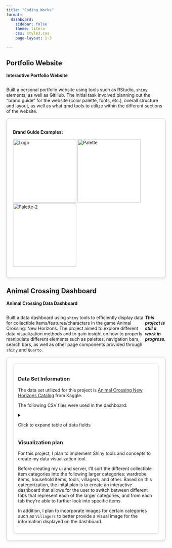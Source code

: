 ```yaml
---
title: "Coding Works"
format:
  dashboard:
    sidebar: false
    theme: litera
    css: style3.css
    page-layout: 1-3

---
```


<style>
  .card-container {
    display: flex;
    justify-content: space-between; them */
  }

  .card {
    flex: 1 1 250px;
    margin-bottom: 20px;            
    padding: 20px;
    border: 1px solid #ccc;
    border-radius: 10px;
    box-shadow: 0 4px 8px rgba(0, 0, 0, 0.1);
    background-color: #fff;
    box-sizing: border-box; 
  }

.side-by-side-tabs {
    display: flex;
    gap: 20px; /* spacing between tabs */
  }

  .tab-card {
    flex: 1;
    border: 1px solid #ccc;
    padding: 15px;
    border-radius: 10px;
    background-color: #fff;
    box-shadow: 0 4px 8px rgba(0, 0, 0, 0.05);
  }

</style>

## Portfolio Website {.panel}
<p><Strong>Interactive Portfolio Website</Strong></p> 
<div class="card-container">
<p>Built a personal portfolio website using tools such as RStudio, `shiny` elements, as well as GitHub. 
The initial task involved planning out the "brand guide" for the website (color palette, fonts, etc.), overall structure and layout, as well as what qmd tools to utilize within the different sections of the website. 
</p>
</div>

<div class="card">
<p><Strong> Brand Guide Examples: </Strong></p>
<img src="images/logo.png" alt="Logo" style="width: 200px;">
<img src="images/palette1.png" alt="Palette" style="width: 200px;">
<img src="images/palette2.png" alt="Palette-2" style="width: 200px;">
</div>





## Animal Crossing Dashboard {.panel}
<p><Strong>Animal Crossing Data Dashboard</Strong></p> 
<div class="card-container">
<p>Built a data dashboard using `shiny` tools to efficiently display data for collectible items/features/characters in the game Animal Crossing: New Horizons. 
The project aimed to explore different data visualization methods and to gain insight on how to properly manipulate different elements such as palettes, navigation bars, search bars, as well as other page components provided through `shiny` and `Quarto`. </p>
***This project is still a work in progress.***

</div>

<div class="card">



<div class="tab-card">
::: {.panel-tabset}

### Data Set Information

<p>The data set utilized for this project is <a href="https://www.kaggle.com/datasets/jessicali9530/animal-crossing-new-horizons-nookplaza-dataset">Animal Crossing New Horizons Catalog</a> from Kaggle.</p>

<p>The following CSV files were used in the dashboard:</p>

<details>
<summary><p>Click to expand table of data fields</p></summary>
<br>
<p>
  | Field                    |
  |--------------------------|
  | `Name`                  |
  | `Variation`             |
  | `DIY`                   |
  | `Buy`                   |
  | `Sell`                  |
  | `Color 1`               |
  | `Color 2`               |
  | `Size`                  |
  | `Miles Price`           |
  | `Source`                |
  | `Source Notes`          |
  | `Seasonal Availability` |
  | `Mannequin Piece`       |
  | `Version`               |
  | `Style`                 |
  | `Label Themes`          |
  | `Type`                  |    
  | `Villager Equippable`   |
  | `Catalog`               |
  | `Filename`              |
  | `Internal ID`           |
  | `Unique Entry ID`       |
</p>
</details>


### Visualization plan

<p>For this project, I plan to implement Shiny tools and concepts to create my data visualization tool. </p>

<p>Before creating my ui and server, I'll sort the different collectible item categories into the following larger categories: wardrobe items, household items, tools, villagers, and other. Based on this categorization, the inital plan is to create an interactive dashboard that allows for the user to switch between different tabs that represent each of the larger categories, and from each tab they're able to further look into specific items.</p> 

<p>In addition, I plan to incorporate images for certain categories such as `Villagers` to better provide a visual image for the information displayed on the dashboard.</p> 
:::
</div>










